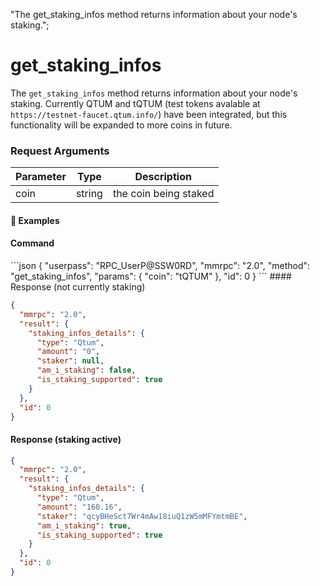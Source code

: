   "The get_staking_infos method returns information about your node's staking.";

# get\_staking\_infos

The `get_staking_infos` method returns information about your node's staking. Currently QTUM and tQTUM (test tokens avalable at `https://testnet-faucet.qtum.info/`) have been integrated, but this functionality will be expanded to more coins in future.

### Request Arguments

| Parameter | Type   | Description           |
| --------- | ------ | --------------------- |
| coin      | string | the coin being staked |

#### 📌 Examples

#### Command

<CodeGroup title="" tag="POST" label="get_staking_infos" mm2MethodDecorate="true">
  ```json
  {
    "userpass": "RPC_UserP@SSW0RD",
    "mmrpc": "2.0",
    "method": "get_staking_infos",
    "params": {
      "coin": "tQTUM"
    },
    "id": 0
  }
  ```
</CodeGroup>

<CollapsibleSection expandedText="Hide Response" collapsedText="Show Response">
  #### Response (not currently staking)

  ```json
  {
    "mmrpc": "2.0",
    "result": {
      "staking_infos_details": {
        "type": "Qtum",
        "amount": "0",
        "staker": null,
        "am_i_staking": false,
        "is_staking_supported": true
      }
    },
    "id": 0
  }
  ```

  #### Response (staking active)

  ```json
  {
    "mmrpc": "2.0",
    "result": {
      "staking_infos_details": {
        "type": "Qtum",
        "amount": "160.16",
        "staker": "qcyBHeSct7Wr4mAw18iuQ1zW5mMFYmtmBE",
        "am_i_staking": true,
        "is_staking_supported": true
      }
    },
    "id": 0
  }
  ```
</CollapsibleSection>
